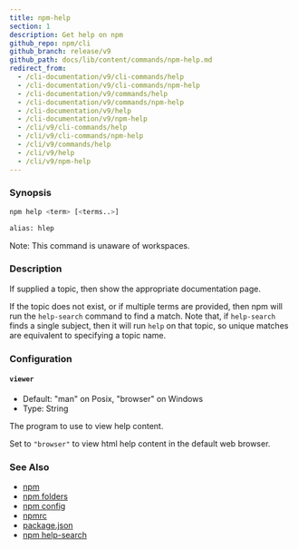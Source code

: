 ```yaml
---
title: npm-help
section: 1
description: Get help on npm
github_repo: npm/cli
github_branch: release/v9
github_path: docs/lib/content/commands/npm-help.md
redirect_from:
  - /cli-documentation/v9/cli-commands/help
  - /cli-documentation/v9/cli-commands/npm-help
  - /cli-documentation/v9/commands/help
  - /cli-documentation/v9/commands/npm-help
  - /cli-documentation/v9/help
  - /cli-documentation/v9/npm-help
  - /cli/v9/cli-commands/help
  - /cli/v9/cli-commands/npm-help
  - /cli/v9/commands/help
  - /cli/v9/help
  - /cli/v9/npm-help
---
```


### Synopsis

```bash
npm help <term> [<terms..>]

alias: hlep
```

Note: This command is unaware of workspaces.

### Description

If supplied a topic, then show the appropriate documentation page.

If the topic does not exist, or if multiple terms are provided, then npm will run the `help-search` command to find a match. Note that, if `help-search` finds a single subject, then it will run `help` on that topic, so unique matches are equivalent to specifying a topic name.

### Configuration

#### `viewer`

- Default: "man" on Posix, "browser" on Windows
- Type: String

The program to use to view help content.

Set to `"browser"` to view html help content in the default web browser.

### See Also

- [npm](/cli/v9/commands/npm)
- [npm folders](/cli/v9/configuring-npm/folders)
- [npm config](/cli/v9/commands/npm-config)
- [npmrc](/cli/v9/configuring-npm/npmrc)
- [package.json](/cli/v9/configuring-npm/package-json)
- [npm help-search](/cli/v9/commands/npm-help-search)
